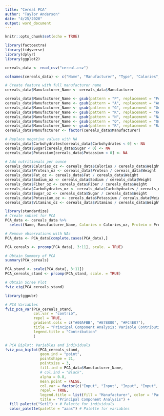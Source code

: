 ```yaml
---
title: "Cereal PCA"
author: "Taylor Anderson"
date: "4/25/2020"
output: word_document
---
```


```r
knitr::opts_chunk$set(echo = TRUE)
```

```r
library(factoextra)
library(tidyverse)
library(dplyr)
library(ggplot2)

cereals_data <- read_csv("cereal.csv")

colnames(cereals_data) <- c("Name", "Manufacturer", "Type", "Calories", "Protein", "Fat", "Sodium", "Fiber", "Carbohydrates", "Sugar", "Potassium", "Vitamins", "Shelf", "Weight", "Cups", "Rating")

# Create feature with full manufacturer name
cereals_data$Manufacturer_Name <- cereals_data$Manufacturer

cereals_data$Manufacturer_Name <- gsub(pattern = "P", replacement = "Post", x = cereals_data$Manufacturer_Name)
cereals_data$Manufacturer_Name <- gsub(pattern = "A", replacement = "American Home Food Products", x = cereals_data$Manufacturer_Name)
cereals_data$Manufacturer_Name <- gsub(pattern = "G", replacement = "General Mills", x = cereals_data$Manufacturer_Name)
cereals_data$Manufacturer_Name <- gsub(pattern = "K", replacement = "Kellogs", x = cereals_data$Manufacturer_Name)
cereals_data$Manufacturer_Name <- gsub(pattern = "N", replacement = "Nabisco", x = cereals_data$Manufacturer_Name)
cereals_data$Manufacturer_Name <- gsub(pattern = "Q", replacement = "Quaker Oats", x = cereals_data$Manufacturer_Name)
cereals_data$Manufacturer_Name <- gsub(pattern = "R", replacement = "Ralston Purina", x = cereals_data$Manufacturer_Name)
cereals_data$Manufacturer <- factor(cereals_data$Manufacturer)

# Replace negative values with NA
cereals_data$Carbohydrates[cereals_data$Carbohydrates < 0] <- NA
cereals_data$Sugar[cereals_data$Sugar < 0] <- NA
cereals_data$Potassium[cereals_data$Potassium < 0] <- NA

# Add nutritionals per ounce
cereals_data$Calories_oz <- cereals_data$Calories / cereals_data$Weight
cereals_data$Protein_oz <- cereals_data$Protein / cereals_data$Weight
cereals_data$Fat_oz <- cereals_data$Fat / cereals_data$Weight
cereals_data$Sodium_oz <- cereals_data$Sodium / cereals_data$Weight
cereals_data$Fiber_oz <- cereals_data$Fiber / cereals_data$Weight
cereals_data$Carbohydrates_oz <- cereals_data$Carbohydrates / cereals_data$Weight
cereals_data$Sugar_oz <- cereals_data$Sugar / cereals_data$Weight
cereals_data$Potassium_oz <- cereals_data$Potassium / cereals_data$Weight
cereals_data$Vitamins_oz <- cereals_data$Vitamins / cereals_data$Weight

```

```r
library(standardize)
# Create subset for PCA
PCA_data <- cereals_data %>% 
  select(Name, Manufacturer_Name, Calories = Calories_oz, Protein = Protein_oz, Fat = Fat_oz, Sodium = Sodium_oz, Fiber = Fiber_oz, Carbohydrates = Carbohydrates_oz, Sugar = Sugar_oz, Potassium = Potassium_oz, Rating)

# Remove observations with NAs
PCA_data <- PCA_data[complete.cases(PCA_data),]

PCA_cereals <- prcomp(PCA_data[, 3:11], scale. = TRUE)

# Obtain Summary of PCA
summary(PCA_cereals)
```
```r

PCA_stand <- scale(PCA_data[, 3:11])
PCA_cereals_stand <- prcomp(PCA_stand, scale. = TRUE)
```


```r
# Obtain Scree Plot
fviz_eig(PCA_cereals_stand)
```

```r
library(ggpubr)

# PCA Variables
fviz_pca_var(PCA_cereals_stand, 
             col.var = "contrib", 
             repel = TRUE, 
             gradient.cols = c("#00AFBB", "#E7B800", "#FC4E07"),
             title = "Principal Component Analysis: Variable Contribution",
             legend.title = "Contribution"
             )
```

```r
# PCA Biplot: Variables and Individuals
fviz_pca_biplot(PCA_cereals_stand, 
                geom.ind = "point", 
                pointshape = 21, 
                pointsize = 3, 
                fill.ind = PCA_data$Manufacturer_Name,
                # col.ind = "Black", 
                alpha = 0.8, 
                mean.point = FALSE, 
                col.var = factor(c("Input", "Input", "Input", "Input", "Input", "Input", "Input", "Input", "Output")), # Colour inputs and outputs differently
                repel = TRUE, 
                legend.title = list(fill = "Manufacturer", color = "Parameters"),
                title = "Principal Component Analysis") +
  fill_palette("Set1") + # Palette for individuals
  color_palette(palette = "aaas") # Palette for variables
```
